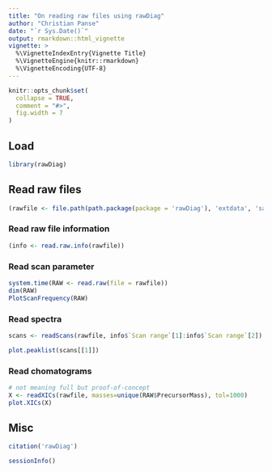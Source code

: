 ```yaml
---
title: "On reading raw files using rawDiag"
author: "Christian Panse"
date: "`r Sys.Date()`"
output: rmarkdown::html_vignette
vignette: >
  %\VignetteIndexEntry{Vignette Title}
  %\VignetteEngine{knitr::rmarkdown}
  %\VignetteEncoding{UTF-8}
---
```


```r
knitr::opts_chunk$set(
  collapse = TRUE,
  comment = "#>",
  fig.width = 7
)
```

## Load

```r
library(rawDiag)
```


## Read raw files

```r
(rawfile <- file.path(path.package(package = 'rawDiag'), 'extdata', 'sample.raw'))
```


### Read raw file information 



```r
(info <- read.raw.info(rawfile))
```
### Read scan parameter


```r
system.time(RAW <- read.raw(file = rawfile))
dim(RAW)
PlotScanFrequency(RAW)
```


### Read spectra


```r
scans <- readScans(rawfile, info$`Scan range`[1]:info$`Scan range`[2])

plot.peaklist(scans[[1]])
```

### Read chomatograms

```r
# not meaning full but proof-of-concept
X <- readXICs(rawfile, masses=unique(RAW$PrecursorMass), tol=1000)
plot.XICs(X)
```





## Misc
```r
citation('rawDiag')
```


```r
sessionInfo()
```
